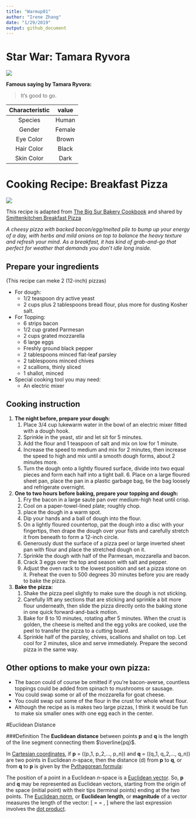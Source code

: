 ```yaml
---
title: "Warmup01"
author: "Irene Zhang"
date: "1/29/2019"
output: github_document
---
```

# Star War: Tamara Ryvora
![](https://vignette.wikia.nocookie.net/starwars/images/5/55/Tam_Resistance.png/revision/latest?cb=20190101033429)


**Famous saying by Tamara Ryvora: ** 

> It's good to go.

|Characteristic  |value  |
|:--------------:|:-----:|
|Species         |Human  |
|Gender          |Female |
|Eye Color       |Brown  |
|Hair Color      |Black  |
|Skin Color      |Dark   |


# Cooking Recipe: Breakfast Pizza 
![](https://smittenkitchendotcom.files.wordpress.com/2010/03/breakfast-pizza.jpg?w=752)  
  
This recipe is adapted from [The Big Sur Bakery Cookbook](https://www.amazon.com/gp/product/0061441481?ie=UTF8&tag=smitten-20&linkCode=as2&camp=1789&creative=390957&creativeASIN=0061441481) and shared by [Smittenkitchen Breakfast Pizza](https://smittenkitchen.com/2010/03/breakfast-pizza/)

*A cheesy pizza with backed bacon/egg/melted pile to bump up your energy of a day, with herbs and mild onions on top to balance the heavy texture and refresh your mind. As a breakfast, it has kind of grab-and-go that perfect for weather that demands you don’t idle long inside.*

## Prepare your ingredients  
(This recipe can meke 2 (12-inch) pizzas)\ 
 
* For dough:
    + 1/2 teaspoon dry active yeast 
    + 2 cups plus 2 tablespoons bread flour, plus more for dusting Kosher salt.
    
* For Topping: 
    + 6 strips bacon 
    + 1/2 cup grated Parmesan 
    + 2 cups grated mozzarella 
    + 6 large eggs 
    + Freshly ground black pepper 
    + 2 tablespoons minced flat-leaf parsley 
    + 2 tablespoons minced chives 
    + 2 scallions, thinly sliced 
    + 1 shallot, minced 
* Special cooking tool you may need: 
    + An electric mixer 
    
## Cooking instruction 
1. **The night before, prepare your dough: **
    1. Place 3/4 cup lukewarm water in the bowl of an electric mixer fitted with a dough hook. 
    2. Sprinkle in the yeast, stir and let sit for 5 minutes. 
    3. Add the flour and 1 teaspoon of salt and mix on low for 1 minute. 
    4. Increase the speed to medium and mix for 2 minutes, then increase the speed to high and mix until a smooth dough forms, about 2 minutes more. 
    5. Turn the dough onto a lightly floured surface, divide into two equal pieces and form each half into a tight ball.     6. Place on a large floured sheet pan, place the pan in a plastic garbage bag, tie the bag loosely and refrigerate overnight. 
2. **One to two hours before baking, prepare your topping and dough:** 
    1. Fry the bacon in a large sauté pan over medium-high heat until crisp. 
    2. Cool on a paper-towel-lined plate; roughly chop. 
    3. place the dough in a warm spot. 
    4. Dip your hands and a ball of dough into the flour. 
    5. On a lightly floured countertop, pat the dough into a disc with your fingertips, then drape the dough over your fists and carefully stretch it from beneath to form a 12-inch circle. 
    6. Generously dust the surface of a pizza peel or large inverted sheet pan with flour and place the stretched dough on it. 
    7. Sprinkle the dough with half of the Parmesan, mozzarella and bacon. 
    8. Crack 3 eggs over the top and season with salt and pepper. 
    9. Adjust the oven rack to the lowest position and set a pizza stone on it. Preheat the oven to 500 degrees 30 minutes before you are ready to bake the pizza. 
3. **Bake the pizza: **
    1. Shake the pizza peel slightly to make sure the dough is not sticking. 
    2. Carefully lift any sections that are sticking and sprinkle a bit more flour underneath, then slide the pizza directly onto the baking stone in one quick forward-and-back motion. 
    3. Bake for 8 to 10 minutes, rotating after 5 minutes. When the crust is golden, the cheese is melted and the egg yolks are cooked, use the peel to transfer the pizza to a cutting board. 
    4. Sprinkle half of the parsley, chives, scallions and shallot on top. Let cool for 2 minutes, slice and serve immediately. Prepare the second pizza in the same way. 
    
## Other options to make your own pizza: 
* The bacon could of course be omitted if you’re bacon-averse, countless toppings could be added from spinach to mushrooms or sausage. 
* You could swap some or all of the mozzarella for goat cheese. 
* You could swap out some of the flour in the crust for whole wheat flour. 
* Although the recipe as is makes two large pizzas, I think it would be fun to make six smaller ones with one egg each in the center.

#Euclidean Distance

###Definition
The **Euclidean distance** between points **p** and **q** is the length of the line segment connecting them $\overline{pq}$.

In [Cartesian coordinates](https://en.wikipedia.org/wiki/Cartesian_coordinate_system), if **p** = (\(p_1, p_2,..., p_n\)) and **q** = (\(q_1, q_2,..., q_n\)) are two points in Euclidean *n*-space, then the distance (d) from **p** to **q**, or from **q** to **p** is given by the [Pythagorean formula](https://en.wikipedia.org/wiki/Pythagorean_theorem):

\begin{align}
d(\textbf{p},\textbf{q}) = d(\textbf{q},\textbf{p}) & = \sqrt{ \left(q_1 - p_1 \right)^2 + \left(q_2 - p_1\right)^2 + \dots + \left(q_n - p_n\right)^2} \\
 & =  \sqrt{\sum_{i=1}^{\infty} \left(q_i - p_i\right)^2}.
\end{align}
The position of a point in a Euclidean *n*-space is a [Euclidean vector](https://en.wikipedia.org/wiki/Euclidean_vector). So, **p** and **q** may be represented as Euclidean vectors, starting from the origin of the space (initial point) with their tips (terminal points) ending at the two points. The [Euclidean norm](https://en.wikipedia.org/wiki/Norm_(mathematics)#Euclidean_norm), or **Euclidean length**, or **magnitude** of a vector measures the length of the vector:
\[
\left\Vert{p}\right\Vert = \sqrt{(p_1)^2 + (p_2)^2 + \dots + (p_n)^2} = \sqrt{{p} \cdot {p}},
\]
where the last expression involves the [dot product](https://en.wikipedia.org/wiki/Dot_product).
